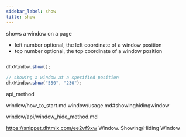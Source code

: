```yaml
---
sidebar_label: show
title: show
---
```



          


<Short>
 shows a window on a page



</Short>



- left 		number 	optional, the left coordinate of a window position
- top 		number 	optional, the top coordinate of a window position



~~~js

dhxWindow.show();
 
// showing a window at a specified position
dhxWindow.show("550", "230");


~~~
 api_method

<Descr>



</Descr>



window/how_to_start.md
window/usage.md#showinghidingwindow


window/api/window_hide_method.md





 https://snippet.dhtmlx.com/ee2vf9xw	Window. Showing/Hiding Window